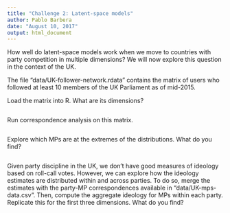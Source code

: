 ```yaml
---
title: "Challenge 2: Latent-space models"
author: Pablo Barbera
date: "August 10, 2017"
output: html_document
---
```


How well do latent-space models work when we move to countries with party competition in multiple dimensions? We will now explore this question in the context of the UK.

The file "data/UK-follower-network.rdata" contains the matrix of users who followed at least 10 members of the UK Parliament as of mid-2015.

Load the matrix into R. What are its dimensions?

```r

```

Run correspondence analysis on this matrix.


```r


```

Explore which MPs are at the extremes of the distributions. What do you find?

```r


```

Given party discipline in the UK, we don't have good measures of ideology based on roll-call votes. However, we can explore how the ideology estimates are distributed within and across parties. To do so, merge the estimates with the party-MP correspondences available in "data/UK-mps-data.csv". Then, compute the aggregate ideology for MPs within each party. Replicate this for the first three dimensions. What do you find?

```r


```

